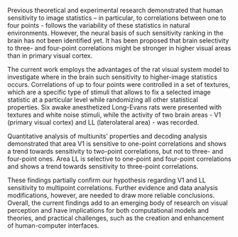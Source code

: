 Previous theoretical and experimental research demonstrated that human sensitivity to image statistics – in particular, to correlations between one to four points - follows the variability of these statistics in natural environments. However, the neural basis of such sensitivity ranking in the brain has not been identified yet. It has been proposed that brain selectivity to three- and four-point correlations might be stronger in higher visual areas than in primary visual cortex.

\vspace{5mm}

The current work employs the advantages of the rat visual system model to investigate where in the brain such sensitivity to higher-image statistics occurs. Correlations of up to four points were controlled in a set of textures, which are a specific type of stimuli that allows to fix a selected image statistic at a particular level while randomizing all other statistical properties. Six awake anesthetized Long-Evans rats were presented with textures and white noise stimuli, while the activity of two brain areas - V1 (primary visual cortex) and LL (laterolateral area) - was recorded.

\vspace{5mm}

Quantitative analysis of multiunits' properties and decoding analysis demonstrated that area V1 is sensitive to one-point correlations and shows a trend towards sensitivity to two-point correlations, but not to three- and four-point ones. Area LL is selective to one-point and four-point correlations and shows a trend towards sensitivity to three-point correlations. 

\vspace{5mm}

These findings partially confirm our hypothesis regarding V1 and LL sensitivity to multipoint correlations. Further evidence and data analysis modifications, however, are needed to draw more reliable conclusions. Overall, the current findings add to an emerging body of research on visual perception and have implications for both computational models and theories, and practical challenges, such as the creation and enhancement of human-computer interfaces.
